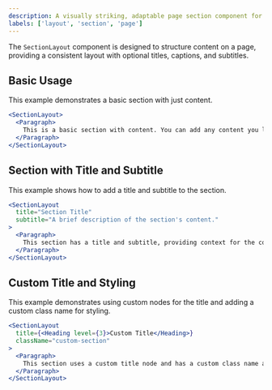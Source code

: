 ```yaml
---
description: A visually striking, adaptable page section component for content presentation.
labels: ['layout', 'section', 'page']
---
```


The `SectionLayout` component is designed to structure content on a page, providing a consistent layout with optional titles, captions, and subtitles.

## Basic Usage

This example demonstrates a basic section with just content.

```jsx
<SectionLayout>
  <Paragraph>
    This is a basic section with content. You can add any content you like here, such as paragraphs, images, or other components.
  </Paragraph>
</SectionLayout>
```

## Section with Title and Subtitle

This example shows how to add a title and subtitle to the section.

```jsx
<SectionLayout
  title="Section Title"
  subtitle="A brief description of the section's content."
>
  <Paragraph>
    This section has a title and subtitle, providing context for the content below.
  </Paragraph>
</SectionLayout>
```

## Custom Title and Styling

This example demonstrates using custom nodes for the title and adding a custom class name for styling.

```jsx
<SectionLayout
  title={<Heading level={3}>Custom Title</Heading>}
  className="custom-section"
>
  <Paragraph>
    This section uses a custom title node and has a custom class name applied for unique styling.
  </Paragraph>
</SectionLayout>